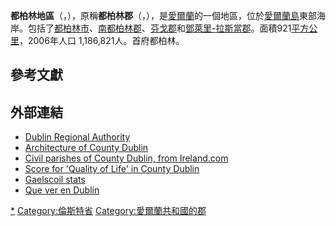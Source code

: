 {{Link style|time=2015-12-12T06:12:46+00:00}}
{{Infobox settlement
|name                   = 都柏林郡<br><sup><small>''(都柏林地區)''</small></sup>
|other_name             = <small>''Contae Bhaile Átha Cliath''</small>
|image_shield           = Dublin crest.svg
|motto = ''Beart do réir ár mbriathar''{{spaces|2}}<small>（[[愛爾蘭語|愛爾蘭語]]）</small><br/>"Action to match our speech"
|image_map              = Island_of_Ireland_location_map_Dublin.svg
|area_total_km2         = 921
|seat_type              = [[郡治|郡治]]
|seat                   = [[都柏林|都柏林]]
|leader_title = [[:en:Teachta_Dála|Teachta Dála]]
|leader_name = 19 [[:en:Labour_Party_(Ireland)|Labour Party]] TDs<br> 17 [[:en:Fine_Gael|Fine Gael]] TDs<br>  4 [[:en:Sinn_Féin|Sinn Féin]] TDs <br>  4 [[:en:United_Left_Alliance|ULA]] TDs<br> 3 [[:en:Independent_(politician)|Independent]] TDs
|blank_name_sec1        ={{tsl|en|Vehicle registration plates of Ireland|愛爾蘭車輛牌照|車輛牌照}}
|blank_info_sec1        = D
|population_total       = 1270603
|population_as_of       = 2011
|subdivision_type       = [[世界地理索引|國家]]
|subdivision_name       = [[愛爾蘭共和國|愛爾蘭]]
|subdivision_type1      = [[愛爾蘭省份|省份]]
|subdivision_name1      = [[倫斯特省|倫斯特省]]
|website                =
}}
'''都柏林地區'''（{{lang-en|Dublin Region}}，{{lang-ga|Réigiúin Átha Cliath}}），原稱'''都柏林郡'''（{{lang-en|County Dublin}}，{{lang-ga|Bhaile Átha Cliath}}），是[[愛爾蘭共和國|愛爾蘭]]的一個地區，位於[[愛爾蘭島|愛爾蘭島]]東部海岸。包括了[[都柏林|都柏林市]]、[[南都柏林郡|南都柏林郡]]、[[芬戈郡|芬戈郡]]和[[鄧萊里-拉斯當郡|鄧萊里-拉斯當郡]]。面積921[[平方公里|平方公里]]，2006年人口 1,186,821人。首府都柏林。

==參考文獻==
{{reflist}}

==外部連結==
{{Commonscat|County Dublin|都柏林地區}}
* [https://web.archive.org/web/20040719074422/http://www.dra.ie/ Dublin Regional Authority]
* [https://web.archive.org/web/20040618040951/http://www.irish-architecture.com/buildings_ireland/dublin/ Architecture of County Dublin]
* [https://web.archive.org/web/20061016205631/http://scripts.ireland.com/ancestor/fuses/civilparish/index.cfm?fuseaction=GetMap&CityCounty=Dublin Civil parishes of County Dublin, from Ireland.com]
* [http://www.likeplace.ie/places/index_state.php?state=Dublin Score for 'Quality of Life' in County Dublin] {{Wayback|url=http://www.likeplace.ie/places/index_state.php?state=Dublin |date=20120326124002 }}
* [http://www.gaelscoileanna.ie/assets/Staitisticí-2010-2011_Gaeilge.pdf Gaelscoil stats] {{Wayback|url=http://www.gaelscoileanna.ie/assets/Staitistic%C3%AD-2010-2011_Gaeilge.pdf |date=20120419091247 }}
* [http://www.dublin.es/que-ver Que ver en Dublín] {{Wayback|url=http://www.dublin.es/que-ver |date=20120905053231 }}

{{coord|53|25|N|6|15|W|region:IE_type:adm1st_source:GNS-enwiki|display=title}}
{{愛爾蘭行政區劃}}
{{DEFAULTSORT:Dublin}}
[[Category:都柏林郡|*]]
[[Category:倫斯特省|Category:倫斯特省]]
[[Category:愛爾蘭共和國的郡|Category:愛爾蘭共和國的郡]]